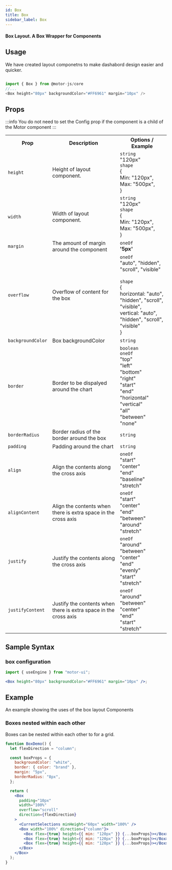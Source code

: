 ```yaml
---
id: Box
title: Box
sidebar_label: Box
---
```


#### Box Layout. A Box Wrapper for Components

## Usage

We have created layout componetns to make dashabord design easier and quicker.

```javascript

import { Box } from @motor-js/core
//...
<Box height="80px" backgroundColor="#FF6961" margin="10px" />

```

## Props

:::info
You do not need to set the Config prop if the component is a child of the Motor component
:::

<table>
  <tr>
    <th>Prop</th>
    <th>Description</th>
    <th>Options / Example</th>
  </tr>
  <tr>
    <td>
      <code>height</code>
    </td>
    <td>Height of layout component.</td>
    <td>
      <code>string</code> <br />
      "120px" <br />
      <code>shape</code> <br />
      &#123; <br />
      Min: "120px", <br />
      Max: "500px", <br />
      &#125;
    </td>
  </tr>
  <tr>
    <td>
      <code>width</code>
    </td>
    <td>Width of layout component.</td>
    <td>
      <code>string</code> <br />
      "120px" <br />
      <code>shape</code> <br />
      &#123; <br />
      Min: "120px", <br />
      Max: "500px", <br />
      &#125;
    </td>
  </tr>
  <tr>
    <td>
      <code>margin</code>
    </td>
    <td>The amount of margin around the component</td>
    <td>
      <code>oneOf</code>
      <br />
      <b>'5px'</b>
    </td>
  </tr>
  <tr>
    <td>
      <code>overflow</code>
    </td>
    <td>Overflow of content for the box</td>
    <td>
      <code>oneOf</code>
      <br />
      "auto", "hidden", "scroll", "visible"
      <br />
      <br />
      <code>shape</code> <br />
      &#123; <br />
      horizontal: "auto", "hidden", "scroll", "visible", <br />
      vertical: "auto", "hidden", "scroll", "visible" <br />
      &#125;
    </td>
  </tr>
  <tr>
    <td>
      <code>backgroundColor</code>
    </td>
    <td>Box backgroundColor</td>
    <td>
      <code>string</code>
      <br />
    </td>
  </tr>
  <tr>
    <td>
      <code>border</code>
    </td>
    <td>Border to be dispalyed around the chart</td>
    <td>
      <code>boolean</code>
      <br />
      <code>oneOf</code>
      <br />
      "top"
      <br />
      "left"
      <br />
      "bottom"
      <br />
      "right"
      <br />
      "start"
      <br />
      "end"
      <br />
      "horizontal"
      <br />
      "vertical"
      <br />
      "all"
      <br />
      "between"
      <br />
      "none"
      <br />
    </td>
  </tr>
  <tr>
    <td>
      <code>borderRadius</code>
    </td>
    <td>Border radius of the border around the box</td>
    <td>
      <code>string</code>
      <br />
    </td>
  </tr>
  <tr>
    <td>
      <code>padding</code>
    </td>
    <td>Padding around the chart</td>
    <td>
      <code>string</code>
      <br />
    </td>
  </tr>
  <tr>
    <td>
      <code>align</code>
    </td>
    <td>Align the contents along the cross axis</td>
    <td>
      <code>oneOf</code>
      <br />
      "start"
      <br /> "center"
      <br /> "end"
      <br /> "baseline"
      <br /> "stretch"
      <br />
    </td>
  </tr>
  <tr>
    <td>
      <code>alignContent</code>
    </td>
    <td>Align the contents when there is extra space in the cross axis </td>
    <td>
      <code>oneOf</code>
      <br />
      "start" <br />
      "center" <br />
      "end" <br />
      "between" <br />
      "around" <br />
      "stretch" <br />
    </td>
  </tr>
  <tr>
    <td>
      <code>justify</code>
    </td>
    <td>Justify the contents along the cross axis</td>
    <td>
      <code>oneOf</code>
      <br />
      "around" <br />
      "between" <br />
      "center" <br />
      "end" <br />
      "evenly" <br />
      "start" <br />
      "stretch" <br />
    </td>
  </tr>
  <tr>
    <td>
      <code>justifyContent</code>
    </td>
    <td>Justify the contents when there is extra space in the cross axis</td>
    <td>
      <code>oneOf</code>
      <br />
      "around"
      <br />
      "between"
      <br />
      "center"
      <br />
      "end"
      <br />
      "start"
      <br />
      "stretch"
      <br />
    </td>
  </tr>
</table>

## Sample Syntax

### box configuration

```jsx {11}
import { useEngine } from "motor-ui";

<Box height="80px" backgroundColor="#FF6961" margin="10px" />;
```

## Example

An example showing the uses of the box layout Components

### Boxes nested within each other

Boxes can be nested within each other to for a grid.

```jsx live
function BoxDemo() {
  let flexDirection = "column";

  const boxProps = {
    backgroundColor: "white",
    border: { color: "brand" },
    margin: "5px",
    borderRadius: "8px",
  };

  return (
    <Box
      padding="10px"
      width="100%"
      overflow="scroll"
      direction={flexDirection}
    >
      <CurrentSelections minHeight="60px" width="100%" />
      <Box width="100%" direction={"column"}>
        <Box flex={true} height={{ min: "120px" }} {...boxProps}></Box>
        <Box flex={true} height={{ min: "120px" }} {...boxProps}></Box>
        <Box flex={true} height={{ min: "120px" }} {...boxProps}></Box>
      </Box>
    </Box>
  );
}
```
